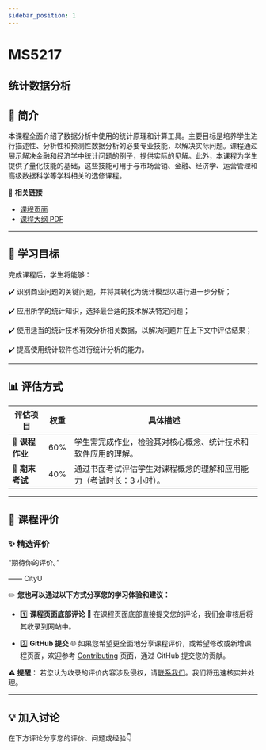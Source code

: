 ```yaml
---
sidebar_position: 1
---
```


# MS5217
## 统计数据分析

## **📘 简介**
本课程全面介绍了数据分析中使用的统计原理和计算工具。主要目标是培养学生进行描述性、分析性和预测性数据分析的必要专业技能，以解决实际问题。课程通过展示解决金融和经济学中统计问题的例子，提供实际的见解。此外，本课程为学生提供了量化技能的基础，这些技能可用于与市场营销、金融、经济学、运营管理和高级数据科学等学科相关的选修课程。

🔗 **相关链接**
- [课程页面](https://www.cityu.edu.hk/catalogue/pg/202425/course/MS5217.htm)
- [课程大纲 PDF](https://www.cityu.edu.hk/catalogue/pg/202425/course/MS5217.pdf)

---

## **🎯 学习目标**

完成课程后，学生将能够：

✔️ 识别商业问题的关键问题，并将其转化为统计模型以进行进一步分析；

✔️ 应用所学的统计知识，选择最合适的技术解决特定问题；

✔️ 使用适当的统计技术有效分析相关数据，以解决问题并在上下文中评估结果；

✔️ 提高使用统计软件包进行统计分析的能力。

---

## **📊 评估方式**

| **评估项目**          | **权重** | **具体描述**                                                                                       |
|----------------------|---------|---------------------------------------------------------------------------------------------------|
| **📄 课程作业**       | 60%     | 学生需完成作业，检验其对核心概念、统计技术和软件应用的理解。                                      |
| **📝 期末考试**       | 40%     | 通过书面考试评估学生对课程概念的理解和应用能力（考试时长：3 小时）。                              |

---

## **💬 课程评价**

### ✨ **精选评价**
<div className={commentStyles.commentBox}>
    <p className={commentStyles.commentText}>
        “期待你的评价。”
    </p>
    <p className={commentStyles.commentAuthor}>—— CityU</p>
</div>

✏️ **您也可以通过以下方式分享您的学习体验和建议：**

- 1️⃣ **课程页面底部评论**
💬 在课程页面底部直接提交您的评论，我们会审核后将其收录到网站中。

- 2️⃣ **GitHub 提交**
🌐 如果您希望更全面地分享课程评价，或希望修改或新增课程页面，欢迎参考 [Contributing](https://penjc.github.io/cityU-navigator/contributing) 页面，通过 GitHub 提交您的贡献。

**⚠️ 提醒**：
若您认为收录的评价内容涉及侵权，请[联系我们](https://github.com/penjc/cityU-navigator/issues)。我们将迅速核实并处理。

---

## **💡 加入讨论**

在下方评论分享您的评价、问题或经验👇
<Utterances />
